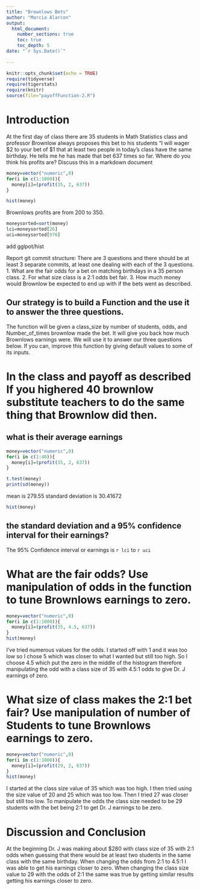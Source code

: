```yaml
---
title: "Brownlows Bets"
author: "Marcia Alarcon"
output: 
  html_document:
    number_sections: true
    toc: true
    toc_depth: 5
date: "`r Sys.Date()`"    
    
---
```

```r
knitr::opts_chunk$set(echo = TRUE)
require(tidyverse)
require(tigerstats)
require(knitr)
source(file="payoffFunction-2.R")
```


<!-- We recommend you use git branches -- create a separate branch for each major section i.e. Introduction, Methods, Results, Inferential Results, and Discussion and Conclusions - leave the YAML block untouched until the final merge where you put in your own name !-->

# Introduction

<!--In this section you explain what you are trying to show.  Where did the data come from?  What is the research or other question you are trying to answer?!-->

 At the first day of class there are 35 students in Math Statistics class and professor Brownlow always proposes this bet to his students "I will wager $2 to your bet of $1 that at least two people in today's class have  the same birthday.  He tells me he has made that bet 637 times so far. Where do you think his profits are? Discuss this in a markdown document


```r
money=vector("numeric",0)
for(i in c(1:1000)){
  money[i]=(profit(35, 2, 637))
}
```

```r
hist(money)
```

Brownlows profits are from 200 to 350.

```r
moneysorted=sort(money)
lci=moneysorted[26]
uci=moneysorted[976]
```



add gglpot/hist


 
Report git commit structure:
There are 3 questions and there should be at least 3 separate commits, at least one dealing with each of the 3 questions.
1. What are the fair odds for a bet on matching birthdays in a 35 person class.
2. For what size class is a 2:1 odds bet fair.
3. How much money would Brownlow be expected to end up with if the bets went as described.

## Our strategy is to build a Function and the use it to answer the three questions. 

The function will be given a class_size by number of students, odds, and Number_of_times brownlow made the bet.  It will give you back how much Brownlows earnings were. We will use it to answer our three questions below. If you can, improve this function by giving default values to some of its inputs. 

# In the class and payoff as described  If you highered 40 brownlow substitute teachers to do the same thing that Brownlow did then.
## what is their average earnings

```r
money=vector("numeric",0)
for(i in c(1:40)){
  money[i]=(profit(35, 2, 637))
}
```

```r
t.test(money)
print(sd(money))
```

mean is 279.55
standard deviation is 30.41672

```r
hist(money)
```


## the standard deviation and a 95% confidence interval for their earnings?

The 95% Confidence interval or earnings is `r lci` to `r uci`
  
<!--Explain and display your method of coming up with a 95% confidence interval of  professor Brownlows winnings (or losings)-->



# What are the fair odds? Use manipulation of odds in the function to tune Brownlows earnings to zero. 

```r
money=vector("numeric",0)
for(i in c(1:1000)){
  money[i]=(profit(35, 4.5, 637))
}
hist(money)
```

I've tried numerous values for the odds. I started off with 1 and it was too low so I chose 5 which was closer to what I wanted but still too high. So I choose 4.5 which put the zero in the middle of the histogram therefore manipulating the odd with a class size of 35 with 4.5:1 odds to give Dr. J earnings of zero.


<!--Decide on your methods:  In this section explain the approach you will take to attack the issue --- how will you decide on a likely estimate of professor Brownlow's earnings or losses after 637 bets. Also explain how you construct a 95% confidence interval about your estimate of his winnings !-->




# What size of class makes the 2:1 bet fair?  Use manipulation of number of Students to tune Brownlows earnings to zero.

```r
money=vector("numeric",0)
for(i in c(1:1000)){
  money[i]=(profit(29, 2, 637))
}
hist(money)
```

I started at the class size value of 35 which was too high. I then tried using the size value of 20 and 25 which was too low. Then I tried 27 was closer but still too low. To manipulate the odds the class size needed to be 29 students with the bet being 2:1 to get Dr. J earnings to be zero.


<!--Explain and display the results of your method of coming up with the estimate of professor Brownlows betting profits!-->


# Discussion and Conclusion

<!--Discussion and conclusion here.  If professor Brownlow is consistently making or losing money how could he change his payout so that his profits center on zero?  Also discuss what size his class should be in order to have his current scheme balance at zero profit.!-->

At the beginning Dr. J was making about $280 with class size of 35 with 2:1 odds when guessing that there would be at least two students in the same class with the same birthday. When changing the odds from 2:1 to 4.5:1 I was able to get his earnings closer to zero. When changing the class size value to 29 with the odds of 2:1 the same was true by getting similar results getting his earnings closer to zero. 